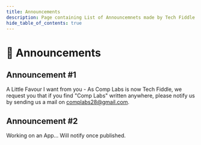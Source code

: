 ---
title: Announcements
description: Page containing List of Announcemnets made by Tech Fiddle.
hide_table_of_contents: true
---


# 📢 Announcements

## Announcement #1

A Little Favour I want from you - As Comp Labs is now Tech Fiddle, we request you that if you find "Comp Labs" written anywhere, please notify us by sending us a mail on [complabs28@gmail.com](mailto:complabs28@gmail.com).

<Divider />

## Announcement #2

Working on an App... Will notify once published.

<Divider />
